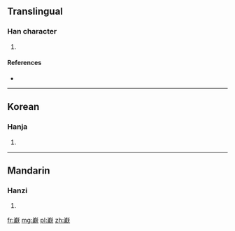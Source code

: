 ==Translingual==

===Han character===
{{Han char|rn=46|rad=山|as=20|sn=23|four=|canj=山卜月大 (UYBK), X山卜月大 (XUYBK)}}

# {{defn|Han|sort=山20}}

====References====
* {{Han ref|kx=0323.101|dkj=08652|dj=0623.180|hdz=80017.040|uh=5DDA|ud=24026}}

----

==Korean==

===Hanja===
{{ko-hanja|hangeul=헌|rv=heon|mr=hŏn}}

# {{defn|Korean|sort=山20}}

----

==Mandarin==

===Hanzi===
{{cmn-hanzi|pin=[[yǎn]] ([[yan3]])|wg=yen<sup>3</sup>}}

# {{defn|Mandarin|sort=山20}}

[[fr:巚]]
[[mg:巚]]
[[pl:巚]]
[[zh:巚]]